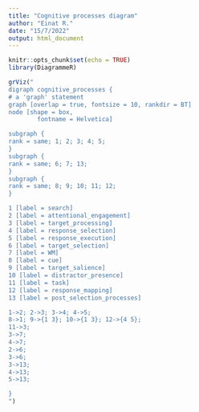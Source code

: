 ```yaml
---
title: "Cognitive processes diagram"
author: "Einat R."
date: "15/7/2022"
output: html_document
---
```


```r
knitr::opts_chunk$set(echo = TRUE)
library(DiagrammeR)
```


```r

grViz("
digraph cognitive_processes {
# a 'graph' statement
graph [overlap = true, fontsize = 10, rankdir = BT]
node [shape = box,
        fontname = Helvetica]

subgraph {
rank = same; 1; 2; 3; 4; 5;
}
subgraph {
rank = same; 6; 7; 13;
}
subgraph {
rank = same; 8; 9; 10; 11; 12;
}

1 [label = search]
2 [label = attentional_engagement]
3 [label = target_processing]
4 [label = response_selection]
5 [label = response_execution]
6 [label = target_selection]
7 [label = WM]
8 [label = cue]
9 [label = target_salience]
10 [label = distractor_presence]
11 [label = task]
12 [label = response_mapping]
13 [label = post_selection_processes]

1->2; 2->3; 3->4; 4->5;
8->1; 9->{1 3}; 10->{1 3}; 12->{4 5};
11->3; 
3->7;
4->7;
2->6;
3->6;
3->13;
4->13;
5->13;

}
")
```

